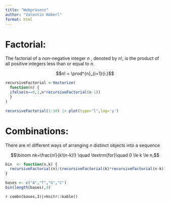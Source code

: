 ```yaml
---
title: "Webpräsenz"
author: "Valentin Haberl"
format: html
---
```


# Factorial:

The factorial of a non-negative integer $n$ , denoted by $n!$, is the product of all positive integers less than or equal to $n$.

$$n! = \prod^{n}_{i=1}{i.}$$

```r
recursiveFactorial <-Vectorize( 
  function(n) {
  ifelse(n==0,1,n*recursiveFactorial(n-1))
  }
)

recursiveFactorial(1:10) |> plot(type="l",log='y')
```

# Combinations:

There are $n!$ different ways of arranging $n$ distinct objects into a sequence

$$\binom nk=\frac{n!}{k!(n-k)!} \quad \textrm{for}\quad  0 \le k \le n,$$


```r
bin  <- function(n,k) {
  recursiveFactorial(n)/(recursiveFactorial(k)*recursiveFactorial(n-k))
}

bases <- c("A","T","G","C")
bin(length(bases),3)
```

`r combn(bases,3)|>knitr::kable()`
